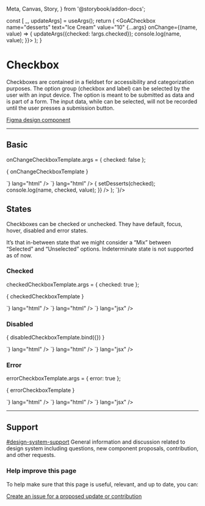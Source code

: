   Meta,
  Canvas,
  Story,
} from '@storybook/addon-docs';


  const [ _, updateArgs] = useArgs();
  return (
    <GoACheckbox
      name="desserts"
      text="Ice Cream"
      value="10"
      {...args}
      onChange={(name, value) => {
        updateArgs({checked: !args.checked});
        console.log(name, value);
      }}>
    </GoACheckbox>
  );
}

<Meta title="Components/Checkbox" component={GoACheckbox} />

# Checkbox

Checkboxes are contained in a fieldset for accessibility and categorization purposes.
The option group (checkbox and label) can be selected by the user with an input device.
The option is meant to be submitted as data and is part of a form.
The input data, while can be selected, will not be recorded until the user presses a submission button.

[Figma design component](https://www.figma.com/file/3pb2IK8s2QUqWieH79KdN7/%E2%9D%96-Components-%7C-DDI-DS?node-id=183%3A219)

<hr />

## Basic

onChangeCheckboxTemplate.args = {
  checked: false
};

<Story name="Basic">{ onChangeCheckboxTemplate }</Story>

<Tabs>
  <Tab label="Web Component">
    <CodeSnippet code={`<goa-checkbox name="desserts" text="Ice Cream" value="10"></goa-checkbox>`} lang="html" />
    <CodeSnippet
      lang="js"
      code={`
        var el = document.getElementById('id-desserts')
        el.addEventListener('_onChange', clickHandler);
        // to later remove the event listener
        el.removeEventListener('_onChange', clickHandler);
      `}
    />
  </Tab>
  <Tab label="Angular">
    <CodeSnippet code={`
        <goa-checkbox
          name="desserts"
          text="Ice Cream"
          value="10"
          (_change)="onChange()" >
        </goa-checkbox>
      `} lang="html" />
    <CodeSnippet lang="ts" code={`
      export class SomeComponent {
        onChange(e) {
          console.log(e.detail.name, e.detail.checked, e.detail.value);
        }
      }
    `}/>
  </Tab>
  <Tab label="React">
    <CodeSnippet lang="jsx" code={`
      const [desserts, setDesserts] = useState(false);
      return (
        <>
        <GoACheckbox
            name="desserts"
            text="Ice Cream"
            value="10"
            checked={desserts}
            onChange={(name, checked, value) => {
              setDesserts(checked);
              console.log(name, checked, value);
            }}
          />
        </>
      );
    `}/>
  </Tab>
</Tabs>


## States

Checkboxes can be checked or unchecked.
They have default, focus, hover, disabled and error states.

It’s that in-between state that we might consider a “Mix” between “Selected” and “Unselected” options.
Indeterminate state is not supported as of now.

### Checked

checkedCheckboxTemplate.args = {
  checked: true
};

<Story name="Checked">{ checkedCheckboxTemplate }</Story>

<Tabs>
  <Tab label="Web Component">
    <CodeSnippet code={`<goa-checkbox name="desserts" text="Ice Cream" value="10" checked></goa-checkbox>`} lang="html" />
  </Tab>
  <Tab label="Angular">
    <CodeSnippet code={`<goa-checkbox name="desserts" text="Ice Cream" value="10" checked></goa-checkbox>`} lang="html" />
  </Tab>
  <Tab label="React">
    <CodeSnippet code={`<GoACheckbox name="desserts" text="Ice Cream" value="10" checked></GoACheckbox>`} lang="jsx" />
  </Tab>
</Tabs>


### Disabled


<Story name="Disabled">{ disabledCheckboxTemplate.bind({}) }</Story>

<Tabs>
  <Tab label="Web Component">
    <CodeSnippet code={`<goa-checkbox name="desserts" text="Ice Cream" value="10" disabled></goa-checkbox>`} lang="html" />
  </Tab>
  <Tab label="Angular">
    <CodeSnippet code={`<goa-checkbox name="desserts" text="Ice Cream" value="10" disabled></goa-checkbox>`} lang="html" />
  </Tab>
  <Tab label="React">
    <CodeSnippet code={`<GoACheckbox name="desserts" text="Ice Cream" value="10" disabled></GoACheckbox>`} lang="jsx" />
  </Tab>
</Tabs>


### Error

errorCheckboxTemplate.args = {
  error: true
};

<Story name="Error">{ errorCheckboxTemplate }</Story>

<Tabs>
  <Tab label="Web Component">
    <CodeSnippet code={`<goa-checkbox name="desserts" text="Ice Cream" value="10" error></goa-checkbox>`} lang="html" />
  </Tab>
  <Tab label="Angular">
    <CodeSnippet code={`<goa-checkbox name="desserts" text="Ice Cream" value="10" error></goa-checkbox>`} lang="html" />
  </Tab>
  <Tab label="React">
    <CodeSnippet code={`<GoACheckbox name="desserts" text="Ice Cream" value="10" error></GoACheckbox>`} lang="jsx" />
  </Tab>
</Tabs>

---

## Support

<goa-callout type="information" title="Need help? Connect with us on Slack">
  <a href="https://goa-dio.slack.com/archives/C02PLLT9HQ9">#design-system-support</a> General information and discussion related to design system including questions, new component proposals, contribution, and other requests.
</goa-callout>

### Help improve this page

To help make sure that this page is useful, relevant, and up to date, you can:

[Create an issue for a proposed update or contribution](https://github.com/GovAlta/ui-components/issues/new/choose)
